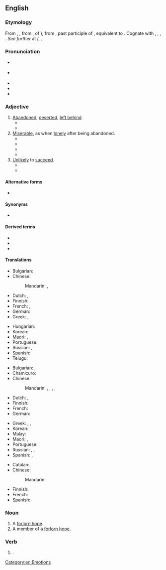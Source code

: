 ==English==
{{was wotd|2017|November|2}}

===Etymology===
From {{inh|en|enm|forlorn}}, {{m|enm|forloren}}, from {{inh|en|ang|forloren}}, {{glossary|past tense|past}} {{glossary|participle}} of {{m|ang|forlēosan||to lose}}), from {{der|en|gem-pro|*fraluzanaz||lost}}, past participle of {{m|gem-pro|*fraleusaną||to lose}}, equivalent to {{prefix|en|for|lorn}}. Cognate with {{cog|nl|verloren||lost}}, {{cog|de|verloren||lost}}, {{cog|sv|förlorad||lost}}, {{cog|fy|ferlern||lost}}. ''See further'' at {{m|en|lese}}/{{m|en|leese}}, {{m|en|lorn}}.

===Pronunciation===
* {{a|RP}} {{IPA|/fəˈlɔːn/|/fɔː-/|lang=en}}
* {{a|GA}} {{IPA|/fɔɹˈlɔɹn/|lang=en}}
* {{audio|en-us-forlorn.ogg|Audio (GA)|lang=en}}
* {{rhymes|ɔː(ɹ)n|lang=en}}
* {{hyphenation|for|lorn|lang=en}}

===Adjective===
{{en-adj|er|more}}

# [[abandoned#Adjective|Abandoned]], [[deserted#Adjective|deserted]], [[left behind]].
#* {{quote-book|author=Ed[mund] Sp[enser]|authorlink=Edmund Spenser|chapter=[[w:Mother Hubberd's Tale|Prosopopoia. Or Mother Hubberds Tale]]. [...] Dedicated to the Right Honorable the Ladie Compton and Mountegle|url=https://archive.org/stream/complaintscontai00spen#page/92/mode/1up/|title=[[w:Complaints (poetry collection)|Complaints. Containing Sundrie Small Poemes of the Worlds Vanitie. Whereof the Next Page Maketh Mention]]|location=London|publisher=Imprinted for [[w:William Ponsonby (publisher)|VVilliam Ponsonbie]], dwelling in [[w:St Paul's Cathedral|Paules Churchyard]] at the signe of the Bishops head|year=1578–1579|year_published=1591|oclc=84758486|passage=For miſerie doth [[bravest|braueſt]] mindes abate, / And make them ſeeke for that they wont to ſcorne, / Of fortune and of hope at once '''forlorne'''.}}
#* {{quote-book|author=[William Shakespeare]|authorlink=William Shakespeare|title=[[w:Titus Andronicus|The Most Lamentable Romaine Tragedie of Titus Andronicus: As It was Plaide by the Right Honourable the Earle of Darbie, Earle of Pembrooke, and Earle of Sussex Their Seruants]]|series=the First Quarto|location=London|publisher=Printed by Iohn Danter, and are to be sold by [[w:Edward White (printer)|Edward White]] & [[w:Thomas Millington (publisher)|Thomas Millington]], at the little North doore of [[w:St Paul's Cathedral|Paules]] at the signe of the Gunne|year=c. 1588–1593|year_published=1594|section=&#91;Act II, scene iii&#93;|sectionurl=https://books.google.com/books?id=4XcWAAAAYAAJ&pg=PP37|oclc=222241046|passage=Some ſay that [[ravens|Rauens]] foſter '''forlorne''' children, / The whilſt their owne birds famiſh in their neſts: / Oh be to me though thy hard hart ſay no, / Nothing ſo kinde but ſomething pittiful.}}
# [[miserable|Miserable]], as when [[lonely]] after being abandoned.
#* {{RQ:Goldsmith Vicar of Wakefield|chapter=A Ballad|volume=I|page=70|passage=For here '''forlorn''' and loſt I tread, / With fainting ſteps and ſlow; / Where wilds immeaſurably ſpread, / Seem lengthening as I go.}}
#* {{quote-book|author=William H[ickling] Prescott|authorlink=William H. Prescott|chapter=War with France. 1557.|title=History of the Reign of [[w:Philip II of Spain|Philip the Second]], King of Spain|edition=new|location=London|publisher=[[w:Routledge|G[eorge] Routledge & Co.]], Farringdon Street|year=1857|volume=I|page=125|pageurl=https://books.google.com/books?id=o_E8AAAAcAAJ&pg=PA125|oclc=|passage=The condition of the besieged, in the mean time, was '''forlorn''' in the extreme; not so much from want of food, though their supplies were scanty, as from excessive toil and exposure.}}
#* {{quote-book|author=Mowbray Thomson|chapter=VII|title=The Story of Cawnpore|location=London|publisher=[[w:Richard Bentley (publisher)|Richard Bentley]], {{w|New Burlington Street}}, publisher in ordinary to Her Majesty|year=1859|pages=119–120|pageurl=https://archive.org/stream/storycawnpore00thomgoog#page/n139/mode/1up/|oclc=973229909|passage=Mrs. Blair had lost her husband, who was a cavalry officer, in Cabool, at the memorable Khyber Pass; but as no precise tidings of his death had every been received, she cherished the '''forlorn''' hope that he was still living in captivity among the Affghans, and that some day it would be her happiness yet to be reunited with him, even on earth.}}
#* {{quote-book|author=Ben Travers|authorlink=Ben Travers|title={{w|A Cuckoo in the Nest}}|location=London|publisher={{w|The Bodley Head}}|year=1921|oclc=150705804|location2=Garden City, N.Y.|publisher2=[[w:Doubleday (publisher)|Doubleday]]|year2=1925|page2=67|oclc2=9003849|passage=Sophia broke down here. Even at this moment she was subconsciously comparing her rendering of the part of the '''forlorn''' bride with Miss Marie Lohr's.}}
# [[unlikely|Unlikely]] to [[succeed]].
#* {{quote-book|author=James Ussher|authorlink=James Ussher|chapter=Of Traditions|title=An Ansvver to a Challenge Made by a Iesuite in Ireland. Wherein the Iudgment of Antiquity in the Points Questioned, is Truly Delivered, and the Noveltie of the Now Romish Doctrine Plainely Discovered by Iames Vssher bishop of Meath. Whereunto is Added a Sermon Preached before His Majesty at Wansted, by the Same Author|location=London|publisher=Printed [by Humphrey Lownes] for the [[w:Worshipful Company of Stationers and Newspaper Makers|Society of Stationers]]|year=1625|oclc=228715552|newversion=republished in|editor2=[[w:Charles Richard Elrington|C[harles] R[ichard] Elrington]]|title2=The Whole Works of the Most Rev. James Ussher, D.D. Lord Archbishop of Armagh, and Primate of All Ireland|location2=Dublin|publisher2=Hodges & Smith; London: Whittaker & Co.|year2=[1831]|volume2=III|page2=41|pageurl2=https://books.google.com/books?id=OaM9AAAAYAAJ&pg=PA41|oclc2=49005379|passage=To begin therefore with Traditions, which is your '''forlorn''' hope that in the first place we are to set upon: this must I needs tell you before we begin, that you much mistake the matter, if you think that traditions of all sorts promiscuously are struck at by our religion.}}
#* {{RQ:Dickens Tale of Two Cities|book=III|chapter=Dusk|page=226|passage=Well! It is a '''forlorn''' hope at the best, and not much the '''forlorner''' for being delayed till dark.}}

====Alternative forms====
* {{l|en|forlorne}} {{qualifier|obsolete}}

====Synonyms====
* {{sense|miserable}} {{l|en|forsaken}}

====Derived terms====
* {{l|en|forlorn hope}}
* {{l|en|forlornness}}
* {{l|en|forlornly}}

====Translations====
{{trans-top|abandoned, deserted, left behind}}
* Bulgarian: {{t+|bg|изоставен|sc=Cyrl}}
* Chinese:
*: Mandarin: {{t|cmn|[[被]][[遺棄]][[的]]}}, {{t|cmn|[[被]][[遗弃]][[的]]|tr=bèi yíqì de}}
* Dutch: {{t+|nl|verlaten}}, {{t+|nl|verloren}}
* Finnish: {{t+|fi|hylätty}}
* French: {{t+|fr|abandonné}}, {{t+|fr|perdu}}
* German: {{t+|de|verlassen}}
* Greek: {{t+|el|εγκαταλελειμμένος|m|sc=Grek}}, {{t+|el|έρημος|m|sc=Grek}}
{{trans-mid}}
* Hungarian: {{t+|hu|elhagyatott}}
* Korean: {{t|ko|버림받다}}
* Maori: {{t|mi|pākatokato}}, {{t|mi|mahue}}
* Portuguese: {{t+|pt|abandonado}}
* Russian: {{t+|ru|забро́шенный}}, {{t+|ru|поки́нутый}}
* Spanish: {{t+|es|abandonado}}
* Telugu: {{t+|te|అనాథ}}
{{trans-bottom}}

{{trans-top|miserable}}
* Bulgarian: {{t+|bg|самотен|sc=Cyrl}}, {{t+|bg|отчаян|sc=Cyrl}}
* Chamicuro: {{t|ccc|ishakatiskale}}
* Chinese:
*: Mandarin: {{t+|cmn|悲慘}}, {{t+|cmn|悲惨|tr=bēicǎn}}, {{t+|cmn|孤獨}}, {{t+|cmn|孤独|tr=gūdú}}, {{t+|cmn|孤苦伶仃|tr=gūkǔlíngdīng}}
* Dutch: {{t+|nl|miserabel}}, {{t+|nl|hopeloos}}
* Finnish: {{t+|fi|hylätty}}
* French: {{t+|fr|miserable}}
* German: {{t+|de|verlassen}}
{{trans-mid}}
* Greek: {{t+|el|άθλιος|m|sc=Grek}}, {{t+|el|ελεεινός|m|sc=Grek}}, {{t+|el|έρημος|m|sc=Grek}}
* Korean: {{t+|ko|쓸쓸하다}}
* Malay: {{t|ms|kesepian}}
* Maori: {{t|mi|pākatokato}}, {{t|mi|pūkatokato}}
* Portuguese: {{t+|pt|desamparado}}
* Russian: {{t+|ru|несча́стный}}, {{t+|ru|одино́кий}}, {{t+|ru|жа́лкий}}
* Spanish: {{t+|es|desamparado|m}}, {{t+|es|desamparada|f}}
{{trans-bottom}}

{{trans-top|unlikely to succeed}}
* Catalan: {{t|ca|desesperat}}
* Chinese:
*: Mandarin: {{t|cmn|[[不可能]][[成功]][[的]]|tr=bùkěnéng chénggōng de}}
{{trans-mid}}
* Finnish: {{t+|fi|epätoivoinen}}
* French: {{t+|fr|désespéré}}
* Spanish: {{t+|es|desesperado}}
{{trans-bottom}}

===Noun===
{{en-noun}} {{tcx|military|lang=en}}

# A [[forlorn hope]].
# A member of a [[forlorn hope]].

===Verb===
{{head|en|past participle}}

# {{lb|en|obsolete}} {{inflection of|forlese||past|part|lang=en}}.

[[Category:en:Emotions]]